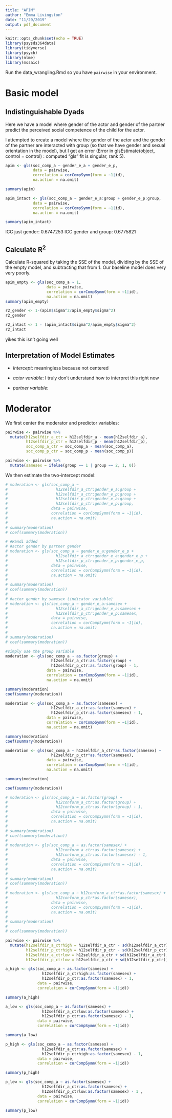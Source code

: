 ```yaml
---
title: "APIM"
author: "Emma Livingston"
date: "11/29/2019"
output: pdf_document
---
```


```r
knitr::opts_chunk$set(echo = TRUE)
library(psysds364data)
library(tidyverse)
library(psych)
library(nlme)
library(mosaic)

```

Run the data_wrangling.Rmd so you have `pairwise` in your environment.

# Basic model

## Indistinguishable Dyads

Here we have a model where gender of the actor and gender of the partner predict the perceived social competence of the child for the actor. 

I attempted to create a model where the gender of the actor and the gender of the partner are interacted with group (so that we have gender and sexual orientation in the model), but I get an error (Error in glsEstimate(object, control = control) : computed "gls" fit is singular, rank 5).

```r
apim <- gls(soc_comp_a ~ gender_e_a + gender_e_p,
            data = pairwise,
            correlation = corCompSymm(form = ~1|id),
            na.action = na.omit)

summary(apim)

apim_intact <- gls(soc_comp_a ~ gender_e_a:group + gender_e_p:group,
            data = pairwise,
            correlation = corCompSymm(form = ~1|id),
            na.action = na.omit)

summary(apim_intact)
```

ICC just gender: 0.6747253
ICC gender and group: 0.6775821

## Calculate R^2^

Calculate R-squared by taking the SSE of the model, dividing by the SSE of the empty model, and subtracting that from 1. Our baseline model does very very poorly. 

```r
apim_empty <- gls(soc_comp_a ~ 1,
                  data = pairwise,
                  correlation = corCompSymm(form = ~1|id),
                  na.action = na.omit)
summary(apim_empty)

r2_gender <- 1-(apim$sigma^2/apim_empty$sigma^2)
r2_gender
```

```r
r2_intact <- 1 - (apim_intact$sigma^2/apim_empty$sigma^2)
r2_intact
```
yikes this isn't going well

## Interpretation of Model Estimates

* *Intercept*: meaningless because not centered

* *actor variable*: I truly don't understand how to interpret this right now

* *partner variable*:
 

# Moderator 

We first center the moderator and predictor variables:

```r
pairwise <- pairwise %>%
  mutate(h12selfdir_a_ctr = h12selfdir_a - mean(h12selfdir_a),
         h12selfdir_p_ctr = h12selfdir_p - mean(h12selfdir_p),
         soc_comp_a_ctr = soc_comp_a - mean(soc_comp_a),
         soc_comp_p_ctr = soc_comp_p - mean(soc_comp_p))

pairwise <- pairwise %>%
  mutate(samesex = ifelse(group == 1 | group == 2, 1, 0))

```

We then estimate the two-intercept model:

```r
# moderation <- gls(soc_comp_a ~
#                     h12selfdir_a_ctr:gender_e_a:group +
#                     h12selfdir_a_ctr:gender_e_p:group +
#                     h12selfdir_p_ctr:gender_e_a:group +
#                     h12selfdir_p_ctr:gender_e_p:group,
#                   data = pairwise,
#                   correlation = corCompSymm(form = ~1|id),
#                   na.action = na.omit)
# 
# summary(moderation)
# coef(summary(moderation))

# #Randi added
# #actor gender by partner gender
# moderation <- gls(soc_comp_a ~ gender_e_a:gender_e_p +
#                     h12selfdir_a_ctr:gender_e_a:gender_e_p +
#                     h12selfdir_p_ctr:gender_e_p:gender_e_p,
#                   data = pairwise,
#                   correlation = corCompSymm(form = ~1|id),
#                   na.action = na.omit)
#
# summary(moderation)
# coef(summary(moderation))
#
# #actor gender by samesex (indicator variable)
# moderation <- gls(soc_comp_a ~ gender_e_a:samesex +
#                     h12selfdir_a_ctr:gender_e_a:samesex +
#                     h12selfdir_p_ctr:gender_e_p:samesex,
#                   data = pairwise,
#                   correlation = corCompSymm(form = ~1|id),
#                   na.action = na.omit)
# 
# summary(moderation)
# coef(summary(moderation))

#simply use the group variable
moderation <- gls(soc_comp_a ~ as.factor(group) +
                    h12selfdir_a_ctr:as.factor(group) +
                    h12selfdir_p_ctr:as.factor(group) - 1,
                  data = pairwise,
                  correlation = corCompSymm(form = ~1|id),
                  na.action = na.omit)

summary(moderation)
coef(summary(moderation))

moderation <- gls(soc_comp_a ~ as.factor(samesex) +
                    h12selfdir_a_ctr:as.factor(samesex) +
                    h12selfdir_p_ctr:as.factor(samesex) - 1,
                  data = pairwise,
                  correlation = corCompSymm(form = ~1|id),
                  na.action = na.omit)

summary(moderation)
coef(summary(moderation))

moderation <- gls(soc_comp_a ~ h12selfdir_a_ctr*as.factor(samesex) +
                    h12selfdir_p_ctr*as.factor(samesex),
                  data = pairwise,
                  correlation = corCompSymm(form = ~1|id),
                  na.action = na.omit)

summary(moderation)

coef(summary(moderation))
```

```r
# moderation <- gls(soc_comp_a ~ as.factor(group) +
#                     h12conform_a_ctr:as.factor(group) +
#                     h12conform_p_ctr:as.factor(group) - 1,
#                   data = pairwise,
#                   correlation = corCompSymm(form = ~1|id),
#                   na.action = na.omit)
# 
# summary(moderation)
# coef(summary(moderation))
# 
# moderation <- gls(soc_comp_a ~ as.factor(samesex) +
#                     h12conform_a_ctr:as.factor(samesex) +
#                     h12conform_p_ctr:as.factor(samesex) - 1,
#                   data = pairwise,
#                   correlation = corCompSymm(form = ~1|id),
#                   na.action = na.omit)
# 
# summary(moderation)
# coef(summary(moderation))
# 
# moderation <- gls(soc_comp_a ~ h12conform_a_ctr*as.factor(samesex) +
#                     h12conform_p_ctr*as.factor(samesex),
#                   data = pairwise,
#                   correlation = corCompSymm(form = ~1|id),
#                   na.action = na.omit)
# 
# summary(moderation)
# 
# coef(summary(moderation))
```


```r
pairwise <- pairwise %>%
  mutate(h12selfdir_a_ctrhigh = h12selfdir_a_ctr - sd(h12selfdir_a_ctr),
         h12selfdir_p_ctrhigh = h12selfdir_p_ctr - sd(h12selfdir_p_ctr),
         h12selfdir_a_ctrlow = h12selfdir_a_ctr + sd(h12selfdir_a_ctr),
         h12selfdir_p_ctrlow = h12selfdir_p_ctr + sd(h12selfdir_p_ctr))

```

```r
a_high <- gls(soc_comp_a ~ as.factor(samesex) +
                h12selfdir_a_ctrhigh:as.factor(samesex) +
                h12selfdir_p_ctr:as.factor(samesex) - 1,
              data = pairwise,
              correlation = corCompSymm(form = ~1|id))

summary(a_high)

a_low <- gls(soc_comp_a ~ as.factor(samesex) +
                h12selfdir_a_ctrlow:as.factor(samesex) +
                h12selfdir_p_ctr:as.factor(samesex) - 1,
              data = pairwise,
              correlation = corCompSymm(form = ~1|id))

summary(a_low)

p_high <- gls(soc_comp_a ~ as.factor(samesex) +
                h12selfdir_a_ctr:as.factor(samesex) +
                h12selfdir_p_ctrhigh:as.factor(samesex) - 1,
              data = pairwise,
              correlation = corCompSymm(form = ~1|id))

summary(p_high)

p_low <- gls(soc_comp_a ~ as.factor(samesex) +
                h12selfdir_a_ctr:as.factor(samesex) +
                h12selfdir_p_ctrlow:as.factor(samesex) - 1 ,
              data = pairwise,
              correlation = corCompSymm(form = ~1|id))

summary(p_low)
```

